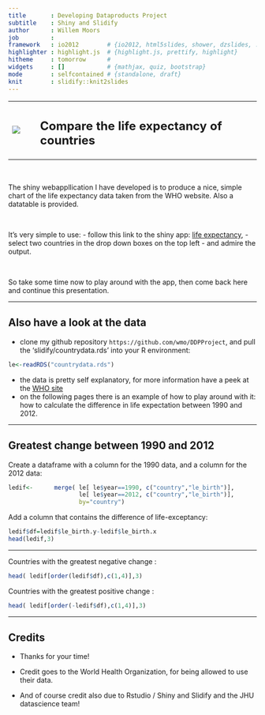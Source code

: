 ```yaml
---
title       : Developing Dataproducts Project
subtitle    : Shiny and Slidify 
author      : Willem Moors
job         : 
framework   : io2012        # {io2012, html5slides, shower, dzslides, ...}
highlighter : highlight.js  # {highlight.js, prettify, highlight}
hitheme     : tomorrow      # 
widgets     : []            # {mathjax, quiz, bootstrap}
mode        : selfcontained # {standalone, draft}
knit        : slidify::knit2slides
---
```



<table><tr><td>

<img src="le_koreas.png"/>

</td><td>&nbsp;&nbsp;</td><td>

<h2>Compare the life expectancy of countries</h2>

</td></tr></table>

<p>&nbsp;</p>

The shiny webappllication I have developed is to produce a nice, simple chart of the life expectancy data taken from the WHO website. Also a datatable is provided.
<p>&nbsp;</p>

It's very simple to use: 
- follow this link to the shiny app: <a href="https://wmoco.shinyapps.io/life_expectancy">life expectancy</a>, 
- select two countries in the drop down boxes on the top left
- and admire the output. 

<p>&nbsp;</p>

So take some time now to play around with the app, then come back here and continue this presentation.

---

## Also have a look at the data

- clone my github repository `https://github.com/wmo/DDPProject`, and pull the 'slidify/countrydata.rds' into your R environment: 

```r
le<-readRDS("countrydata.rds")
```
- the data is pretty self explanatory, for more information have a peek at the [WHO site](http://apps.who.int/gho/data/node.main.688?lang=en)
- on the following pages there is an example of how to play around with it: how to calculate the difference in life expectation between 1990 and 2012. 

---

## Greatest change between 1990 and 2012

Create a dataframe with a column for the 1990 data, and a column for the 2012 data:
```r
ledif<-      merge( le[ le$year==1990, c("country","le_birth")],
                    le[ le$year==2012, c("country","le_birth")],
                    by="country")
```
Add a column that contains the difference of life-exceptancy:
```r
ledif$df=ledif$le_birth.y-ledif$le_birth.x
head(ledif,3)
```
--- 

Countries with the greatest negative change :
```r
head( ledif[order(ledif$df),c(1,4)],3)
```

Countries with the greatest positive change :
```r
head( ledif[order(-ledif$df),c(1,4)],3)
```

--- 

## Credits 

- Thanks for your time! 

- Credit goes to the World Health Organization, for being allowed to use their data. 

- And of course credit also due to Rstudio / Shiny and Slidify and the JHU datascience team! 

